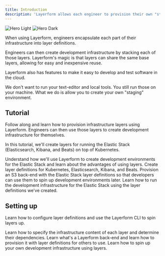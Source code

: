 ```yaml
---
title: Introduction
description: 'Layerform allows each engineer to provision their own "staging" environment using plain Terraform files.'
---
```


<div className="flex justify-center items-center">
    <img
        className="block dark:hidden w-96"
        src="/images/hero-light.png"
        alt="Hero Light"
    />
    <img
        className="hidden dark:block w-96"
        src="/images/hero-dark.png"
        alt="Hero Dark"
    />
</div>

When using Layerform, engineers encapsulate each part of their infrastructure into layer definitions.

Engineers can then create development infrastructure by stacking each of those layers. Layerform's magic is that layers can share the same base layers, allowing for easy and inexpensive reuse.

Layerform also has features to make it easy to develop and test software in the cloud.

<Note>
    We don't want to run your text-editor and local tools. You still run those
    on your machine. What we do is allow you to create your own "staging"
    environment.
</Note>

## Tutorial

Follow along and learn how to provision infrastructure layers using Layerform. Engineers can then use those layers to create development infrastructure for themselves.

In this tutorial, we'll create layers for running the Elastic Stack (Elasticsearch, Kibana, and Beats) on top of Kubernetes.

<CardGroup cols={2}>
    <Card
        title="Tutorial overview"
        icon="map"
        href="https://mintlify.com/docs/quickstart"
    >
        Understand how we'll use Layerform to create development environments
        for the Elastic Stack and learn about the advantages of using layers.
    </Card>
    <Card
        title="Your first layer definitions"
        icon="layer-group"
        href="https://mintlify.com/docs/quickstart"
    >
        Create layer definitions for Kubernetes, Elasticsearch, Kibana, and
        Beats.
    </Card>
    <Card
        title="Provisioning layer definitions"
        icon="cloud-arrow-up"
        href="https://mintlify.com/docs/development"
    >
        Provision an S3 back-end with the Elastic Stack layer definitions so
        that developers can use them to spin up development environments later.
    </Card>
    <Card
        title="Using layers to run the Elastic Stack dev infrastructure"
        icon="window"
        href="https://mintlify.com/docs/development"
    >
        Learn how to run the development infrastructure for the Elastic Stack
        using the layer definitions we've created.
    </Card>
</CardGroup>

## Setting up

Learn how to configure layer definitions and use the Layerform CLI to spin layers up.

<CardGroup cols={2}>
    <Card
        title="Creating layer definitions"
        icon="pen-to-square"
        href="https://mintlify.com/docs/quickstart"
    >
        Learn how to specify the infrastructure content of each layer and
        determine their dependencies.
    </Card>
    <Card
        title="Provisioning layer definitions"
        icon="cloud-arrow-up"
        href="https://mintlify.com/docs/development"
    >
        Learn what's a Layerform back-end and learn how to provision it with
        layer definitions for others to use.
    </Card>
    <Card
        title="Creating a development infrastructure using layers"
        icon="window"
        href="https://mintlify.com/docs/development"
    >
        Learn how to spin up your own development infrastructure using layers.
    </Card>
</CardGroup>

